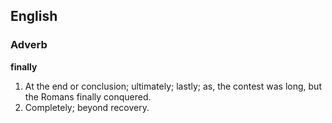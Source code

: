 ==English==

===Adverb===

'''finally'''

#At the end or conclusion; ultimately; lastly; as, the contest was long, but the Romans finally conquered.
#Completely; beyond recovery.